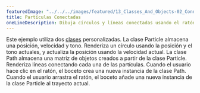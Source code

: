 ---
featuredImage: "../../../images/featured/13_Classes_And_Objects-02_Connected_Particles-thumbnail.png"
title: Partículas Conectadas
oneLineDescription: Dibuja círculos y líneas conectadas usando el ratón.
---

Este ejemplo utiliza dos
<a href="https://p5js.org/reference/#/p5/class" target="_blank">clases</a> personalizadas.
La clase Particle almacena una posición, velocidad y tono. Renderiza
un círculo usando la posición y el tono actuales, y actualiza la
posición usando la velocidad actual. La clase Path almacena una matriz
de objetos creados a partir de la clase Particle. Renderiza líneas
conectando cada una de las partículas. Cuando el usuario hace clic en el ratón, el
boceto crea una nueva instancia de la clase Path. Cuando el usuario arrastra
el ratón, el boceto añade una nueva instancia de la clase Particle al
trayecto actual.